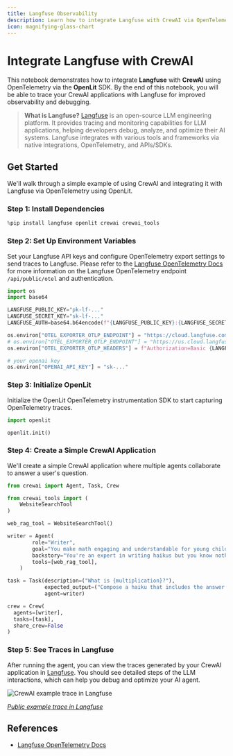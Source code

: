 ```yaml
---
title: Langfuse Observability
description: Learn how to integrate Langfuse with CrewAI via OpenTelemetry using OpenLit
icon: magnifying-glass-chart
---
```


# Integrate Langfuse with CrewAI

This notebook demonstrates how to integrate **Langfuse** with **CrewAI** using OpenTelemetry via the **OpenLit** SDK. By the end of this notebook, you will be able to trace your CrewAI applications with Langfuse for improved observability and debugging.

> **What is Langfuse?** [Langfuse](https://langfuse.com) is an open-source LLM engineering platform. It provides tracing and monitoring capabilities for LLM applications, helping developers debug, analyze, and optimize their AI systems. Langfuse integrates with various tools and frameworks via native integrations, OpenTelemetry, and APIs/SDKs.

## Get Started

We'll walk through a simple example of using CrewAI and integrating it with Langfuse via OpenTelemetry using OpenLit.

### Step 1: Install Dependencies


```python
%pip install langfuse openlit crewai crewai_tools
```

### Step 2: Set Up Environment Variables

Set your Langfuse API keys and configure OpenTelemetry export settings to send traces to Langfuse. Please refer to the [Langfuse OpenTelemetry Docs](https://langfuse.com/docs/opentelemetry/get-started) for more information on the Langfuse OpenTelemetry endpoint `/api/public/otel` and authentication.


```python
import os
import base64

LANGFUSE_PUBLIC_KEY="pk-lf-..."
LANGFUSE_SECRET_KEY="sk-lf-..."
LANGFUSE_AUTH=base64.b64encode(f"{LANGFUSE_PUBLIC_KEY}:{LANGFUSE_SECRET_KEY}".encode()).decode()

os.environ["OTEL_EXPORTER_OTLP_ENDPOINT"] = "https://cloud.langfuse.com/api/public/otel" # EU data region
# os.environ["OTEL_EXPORTER_OTLP_ENDPOINT"] = "https://us.cloud.langfuse.com/api/public/otel" # US data region
os.environ["OTEL_EXPORTER_OTLP_HEADERS"] = f"Authorization=Basic {LANGFUSE_AUTH}"

# your openai key
os.environ["OPENAI_API_KEY"] = "sk-..."
```

### Step 3: Initialize OpenLit

Initialize the OpenLit OpenTelemetry instrumentation SDK to start capturing OpenTelemetry traces.


```python
import openlit

openlit.init()
```

### Step 4: Create a Simple CrewAI Application

We'll create a simple CrewAI application where multiple agents collaborate to answer a user's question.


```python
from crewai import Agent, Task, Crew

from crewai_tools import (
    WebsiteSearchTool
)

web_rag_tool = WebsiteSearchTool()

writer = Agent(
        role="Writer",
        goal="You make math engaging and understandable for young children through poetry",
        backstory="You're an expert in writing haikus but you know nothing of math.",
        tools=[web_rag_tool],  
    )

task = Task(description=("What is {multiplication}?"),
            expected_output=("Compose a haiku that includes the answer."),
            agent=writer)

crew = Crew(
  agents=[writer],
  tasks=[task],
  share_crew=False
)
```

### Step 5: See Traces in Langfuse

After running the agent, you can view the traces generated by your CrewAI application in [Langfuse](https://cloud.langfuse.com). You should see detailed steps of the LLM interactions, which can help you debug and optimize your AI agent.

![CrewAI example trace in Langfuse](https://langfuse.com/images/cookbook/integration_crewai/crewai-example-trace.png)

_[Public example trace in Langfuse](https://cloud.langfuse.com/project/cloramnkj0002jz088vzn1ja4/traces/e2cf380ffc8d47d28da98f136140642b?timestamp=2025-02-05T15%3A12%3A02.717Z&observation=3b32338ee6a5d9af)_

## References

- [Langfuse OpenTelemetry Docs](https://langfuse.com/docs/opentelemetry/get-started)
